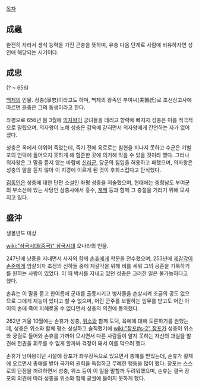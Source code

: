 [[목차]]
== 成蟲 ==
완전히 자라서 생식 능력을 가진 곤충을 뜻하며, 유충 다음 단계로 사람에 비유하자면 성인에 해당되는 시기이다.

== 成忠 ==
(? ~ 656)

[[백제]]의 인물. 정충(淨忠)이라고도 하며, 백제의 왕족인 부여씨(夫餘氏)로 조선상고사에 따르면 윤충은 그의 동생이라고 한다.

좌평으로 656년 봄 3월에 [[의자왕]]이 궁녀들을 데리고 향락에 빠지자 성충은 이를 적극적으로 말렸으며, 의자왕이 노해 성충은 감옥에 갇히면서 의자왕에게 간언하는 자가 없어졌다.

성충은 옥에서 야위어 죽었는데, 죽기 전에 육로로는 침현을 지나지 못하고 수군은 기벌포의 언덕에 들어오지 못하게 해 험준한 곳에 의거해 막을 수 있을 것이라 했다. 그러나 의자왕은 그 말을 듣지 않는 바람에 [[신라]]군, 당군의 침입을 허용하고 패했으며, 의자왕은 성충의 말을 듣지 않아 이 지경에 이르게 된 것이 후회스럽다고 탄식했다.

[[김동인]]은 성충에 대한 단편 소설인 좌평 성충을 저술했으며, 현대에는 충청남도 부여군의 부소산에 있는 사당인 삼충사에서 흥수, [[계백]] 등과 함께 그 충절을 기리기 위해 모셔지고 있다.

== 盛沖 ==
생몰년도 미상

[[wiki:"삼국시대(중국)" 삼국시대]] 오나라의 인물.

247년에 낭중을 지내면서 사자와 함께 [[손휴]]에게 학문을 전수했으며, 253년에 [[제갈각]]이 [[손준]]에게 암살되자 조정의 신하들 중에 제갈각을 위해 비를 세워 그의 공훈을 기록하기를 원하는 사람이 있었다. 이 때 박사를 지내고 있던 성충은 그러한 일은 불가능하다고 했다.

손휴는 이 말을 듣고 한여름에 군대를 출동시키고 병사들을 손상시켜 조금의 공도 없으므로 그에게 재능이 있다고 할 수 없으며, 어린 군주를 보필하는 임무를 받고도 어린 아이의 손에 죽어 지혜로울 수 없다면서 성충의 의견에 동의했다.

262년 겨울 10월에는 손휴가 성충, [[위소]]와 함께 도덕, 육예에 대해 토론하기를 원했는데, 성충은 위소와 함께 평소 성실하고 솔직했기에 [[wiki:"장포#s-2" 장포]]가 성충이 위소와 궁궐로 들어와 손휴를 가까이 모시면서 다른 사람들이 알지 못하는 자신의 과실을 발견해 전권을 휘두를 수 없게 할까봐 걱정이 돼서 이를 막으려 했다.

손휴가 낭야왕이던 시절에 장포가 좌우장독으로 있으면서 총애를 받았는데, 손휴가 황제에 오르면서 총애를 받아 국가의 권력을 독점하고 무례한 행동을 많이 했다. 장포는 스스로의 단점을 꺼려하면서 성충, 위소 등이 이 일을 말할까 두려워했으며, 손휴는 결국 장포의 의견에 따라 성충을 위소와 함께 궁궐에 들이지 못하게 했다.
